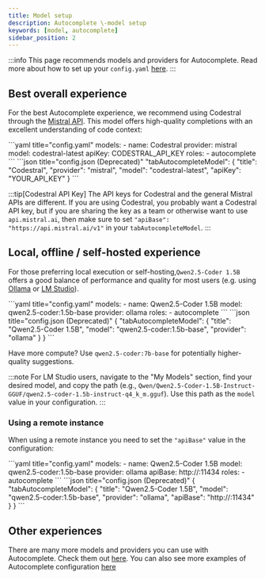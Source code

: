 ```yaml
---
title: Model setup
description: Autocomplete \-model setup
keywords: [model, autocomplete]
sidebar_position: 2
---
```



:::info
This page recommends models and providers for Autocomplete. Read more about how to set up your `config.yaml` [here](../reference.md).
:::

## Best overall experience

For the best Autocomplete experience, we recommend using Codestral through the [Mistral API](https://console.mistral.ai/). This model offers high-quality completions with an excellent understanding of code context:

<Tabs groupId="config-example">
  <TabItem value="yaml" label="YAML">
  ```yaml title="config.yaml"
  models:
    - name: Codestral
      provider: mistral
      model: codestral-latest 
      apiKey: CODESTRAL_API_KEY
      roles:
        - autocomplete
  ```
  </TabItem>
  <TabItem value="json" label="JSON">
  ```json title="config.json (Deprecated)"
    "tabAutocompleteModel": {
      "title": "Codestral", 
      "provider": "mistral",
      "model": "codestral-latest",
      "apiKey": "YOUR_API_KEY"
    }
  ```
  </TabItem>
</Tabs>

:::tip[Codestral API Key]
The API keys for Codestral and the general Mistral APIs are different. If you are using Codestral, you probably want a Codestral API key, but if you are sharing the key as a team or otherwise want to use `api.mistral.ai`, then make sure to set `"apiBase": "https://api.mistral.ai/v1"` in your `tabAutocompleteModel`.
:::

## Local, offline / self-hosted experience

For those preferring local execution or self-hosting,`Qwen2.5-Coder 1.5B` offers a good balance of performance and quality for most users (e.g. using [Ollama](../customize/model-providers/top-level/ollama.mdx) or [LM Studio](../customize/model-providers/more/lmstudio.mdx)).

<Tabs groupId="config-example">
  <TabItem value="yaml" label="YAML">
  ```yaml title="config.yaml"
  models:
    - name: Qwen2.5-Coder 1.5B
      model: qwen2.5-coder:1.5b-base 
      provider: ollama
      roles:
        - autocomplete
  ```
  </TabItem>
  <TabItem value="json" label="JSON">
  ```json title="config.json (Deprecated)"
  {
    "tabAutocompleteModel": {
      "title": "Qwen2.5-Coder 1.5B",
      "model": "qwen2.5-coder:1.5b-base",
      "provider": "ollama"
    }
  }
  ```
  </TabItem>
</Tabs>

Have more compute? Use `qwen2.5-coder:7b-base` for potentially higher-quality suggestions.

:::note
For LM Studio users, navigate to the "My Models" section, find your desired model, and copy the path (e.g., `Qwen/Qwen2.5-Coder-1.5B-Instruct-GGUF/qwen2.5-coder-1.5b-instruct-q4_k_m.gguf`). Use this path as the `model` value in your configuration.
:::

### Using a remote instance

When using a remote instance you need to set the `"apiBase"` value in the configuration:

<Tabs groupId="config-example">
  <TabItem value="yaml" label="YAML">
  ```yaml title="config.yaml"
  models:
    - name: Qwen2.5-Coder 1.5B
      model: qwen2.5-coder:1.5b-base
      provider: ollama
      apiBase: http://<my endpoint>:11434
      roles:
        - autocomplete
  ```
  </TabItem>
  <TabItem value="json" label="JSON">
  ```json title="config.json (Deprecated)"
  {
    "tabAutocompleteModel": {
      "title": "Qwen2.5-Coder 1.5B", 
      "model": "qwen2.5-coder:1.5b-base",
      "provider": "ollama",
      "apiBase": "http://<my endpoint>:11434"
    }
  }
  ```
  </TabItem>
</Tabs>

## Other experiences

There are many more models and providers you can use with Autocomplete. Check them out [here](../customize/model-types/autocomplete.md). You can also see more examples of Autocomplete configuration [here](../customize/deep-dives/autocomplete.mdx)
